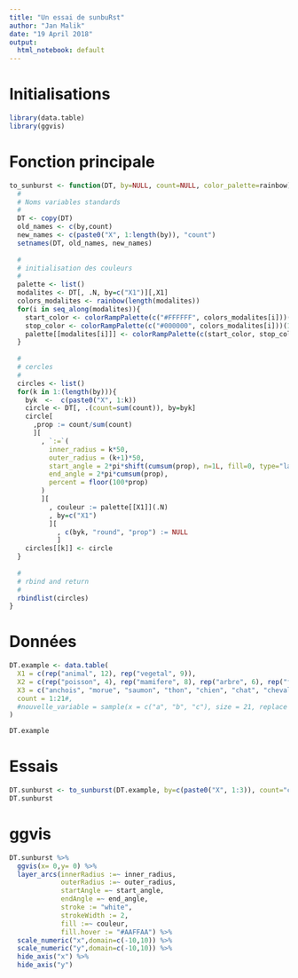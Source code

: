 ---
title: "Un essai de sunbuRst"
author: "Jan Malik"
date: "19 April 2018"
output:
  html_notebook: default
---
  
# Initialisations
  
```{r, message=FALSE, warning=FALSE}
library(data.table)
library(ggvis)
```

# Fonction principale

```{r}
to_sunburst <- function(DT, by=NULL, count=NULL, color_palette=rainbow){
  #
  # Noms variables standards
  #
  DT <- copy(DT)
  old_names <- c(by,count)
  new_names <- c(paste0("X", 1:length(by)), "count")
  setnames(DT, old_names, new_names)
  
  #
  # initialisation des couleurs
  #
  palette <- list()
  modalites <- DT[, .N, by=c("X1")][,X1]
  colors_modalites <- rainbow(length(modalites))
  for(i in seq_along(modalites)){
    start_color <- colorRampPalette(c("#FFFFFF", colors_modalites[i]))(10)[3]
    stop_color <- colorRampPalette(c("#000000", colors_modalites[i]))(10)[3]
    palette[[modalites[i]]] <- colorRampPalette(c(start_color, stop_color))
  }
  
  #
  # cercles
  #
  circles <- list()
  for(k in 1:(length(by))){
    byk  <-  c(paste0("X", 1:k))
    circle <- DT[, .(count=sum(count)), by=byk]
    circle[
      ,prop := count/sum(count)
      ][
        , `:=`(
          inner_radius = k*50,
          outer_radius = (k+1)*50,
          start_angle = 2*pi*shift(cumsum(prop), n=1L, fill=0, type="lag"),
          end_angle = 2*pi*cumsum(prop),
          percent = floor(100*prop)
        )
        ][
          , couleur := palette[[X1]](.N)
          , by=c("X1")
          ][
            , c(byk, "round", "prop") := NULL
            ]
    circles[[k]] <- circle
  }
  
  #
  # rbind and return
  #
  rbindlist(circles)
}
```

# Données

```{r}
DT.example <- data.table(
  X1 = c(rep("animal", 12), rep("vegetal", 9)),
  X2 = c(rep("poisson", 4), rep("mamifere", 8), rep("arbre", 6), rep("fleur", 3)),
  X3 = c("anchois", "morue", "saumon", "thon", "chien", "chat", "cheval", "vache", "chèvre", "mouton", "souris", "homme", "platane", "micocoulier", "liquidambar", "chêne", "hêtre", "noyer", "rose", "marguerite", "primevère"),
  count = 1:21#,
  #nouvelle_variable = sample(x = c("a", "b", "c"), size = 21, replace = TRUE)
)

DT.example
```

# Essais

```{r}
DT.sunburst <- to_sunburst(DT.example, by=c(paste0("X", 1:3)), count="count")
DT.sunburst
```


# ggvis

```{r}
DT.sunburst %>%
  ggvis(x= 0,y= 0) %>%
  layer_arcs(innerRadius :=~ inner_radius,
             outerRadius :=~ outer_radius,
             startAngle =~ start_angle,
             endAngle =~ end_angle,
             stroke := "white",
             strokeWidth := 2,
             fill :=~ couleur,
             fill.hover := "#AAFFAA") %>%
  scale_numeric("x",domain=c(-10,10)) %>%
  scale_numeric("y",domain=c(-10,10)) %>% 
  hide_axis("x") %>% 
  hide_axis("y") 
```
